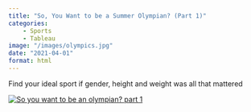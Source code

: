 ```yaml
---
title: "So, You Want to be a Summer Olympian? (Part 1)"
categories: 
    - Sports
    - Tableau
image: "/images/olympics.jpg"
date: "2021-04-01"
format: html
---
```

Find your ideal sport if gender, height and weight was all that mattered

::: {#viz1740997833056 .tableauPlaceholder style="position: relative"}
<noscript><a href='#'><img src="https://public.tableau.com/static/images/So/Soyouwanttobeasummerolympian/Soyouwanttobeanolympianpart1/1_rss.png" alt="So you want to be an olympian?  part 1 " style="border: none"/></a></noscript>

<object class="tableauViz" style="display:none;">

<param name='host_url' value='https%3A%2F%2Fpublic.tableau.com%2F' /> <param name='embed_code_version' value='3' /> <param name='site_root' value='' /><param name='name' value='Soyouwanttobeasummerolympian&#47;Soyouwanttobeanolympianpart1' /><param name='tabs' value='no' /><param name='toolbar' value='yes' /><param name='static_image' value='https:&#47;&#47;public.tableau.com&#47;static&#47;images&#47;So&#47;Soyouwanttobeasummerolympian&#47;Soyouwanttobeanolympianpart1&#47;1.png' /> <param name='animate_transition' value='yes' /><param name='display_static_image' value='yes' /><param name='display_spinner' value='yes' /><param name='display_overlay' value='yes' /><param name='display_count' value='yes' /><param name='language' value='en-GB' />

</object>
:::

```{=html}
<script type='text/javascript'>
  var divElement = document.getElementById('viz1740997833056');
  var vizElement = divElement.getElementsByTagName('object')[0];
  var targetWidth = 800; // Set your target width
  var originalWidth = 827; // Original width
  var originalHeight = 1596; // Original height
  
  // Calculate scale ratio
  var scaleRatio = targetWidth / originalWidth;
  
  // Apply scale transformation
  vizElement.style.transform = 'scale(' + scaleRatio + ')';
  vizElement.style.transformOrigin = 'top left'; // Keep the scaling aligned to the top left
  vizElement.style.width = originalWidth + 'px'; // Maintain original width
  vizElement.style.height = originalHeight + 'px'; // Maintain original height
  vizElement.style.overflow = 'hidden'; // Hide any overflow

  var scriptElement = document.createElement('script');
  scriptElement.src = 'https://public.tableau.com/javascripts/api/viz_v1.js';
  vizElement.parentNode.insertBefore(scriptElement, vizElement);
</script>
```

